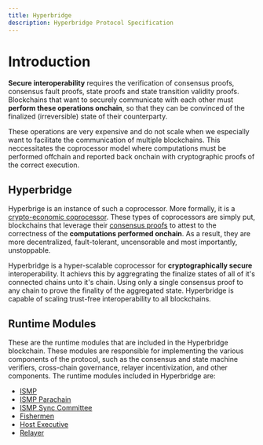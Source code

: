 ```yaml
---
title: Hyperbridge
description: Hyperbridge Protocol Specification
---
```


# Introduction

**Secure interoperability** requires the verification of consensus proofs, consensus fault proofs, state proofs and state transition validity proofs. Blockchains that want to securely communicate with each other must **perform these operations onchain**, so that they can be convinced of the finalized (irreversible) state of their counterparty.

These operations are very expensive and do not scale when we especially want to facilitate the communication of multiple blockchains. This neccessitates the coprocessor model where computations must be performed offchain and reported back onchain with cryptographic proofs of the correct execution.

## Hyperbridge

Hyperbrige is an instance of such a coprocessor. More formally, it is a [crypto-economic coprocessor](https://blog.polytope.technology/cryptoeconomic-coprocessors). These types of coprocessors are simply put, blockchains that leverage their [consensus proofs](https://research.polytope.technology/consensus-proofs) to attest to the correctness of the **computations performed onchain**. As a result, they are more decentralized, fault-tolerant, uncensorable and most importantly, unstoppable.

Hyperbridge is a hyper-scalable coprocessor for **cryptographically secure** interoperability. It achievs this by aggregrating the finalize states of all of it's connected chains unto it's chain. Using only a single consensus proof to any chain to prove the finality of the aggregated state. Hyperbridge is capable of scaling trust-free interoperability to all blockchains.

## Runtime Modules

These are the runtime modules that are included in the Hyperbridge blockchain. These modules are responsible for implementing the various components of the protocol, such as the consensus and state machine verifiers, cross-chain governance, relayer incentivization, and other components. The runtime modules included in Hyperbridge are:

- [ISMP](/modules/ismp)
- [ISMP Parachain](/modules/ismp-parachain)
- [ISMP Sync Committee](/modules/sync-committee)
- [Fishermen](/modules/fishermen)
- [Host Executive](/modules/host-executive)
- [Relayer](/modules/relayer)
